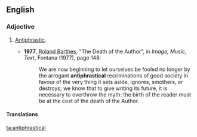 ==English==

===Adjective===
{{en-adj}}

# {{lb|en|rhetoric}} [[antiphrastic|Antiphrastic]].
#* '''1977''', [[w:Roland Barthes|Roland Barthes]], "The Death of the Author", in ''Image, Music, Text'', Fontana (1977), page 148:
#*: We are now beginning to let ourselves be fooled no longer by the arrogant '''antiphrastical''' recriminations of good society in favour of the very thing it sets aside, ignores, smothers, or destroys; we know that to give writing its future, it is necessary to overthrow the myth: the birth of the reader must be at the cost of the death of the Author.

====Translations====
{{trans-see|antiphrastic}}

[[ta:antiphrastical]]